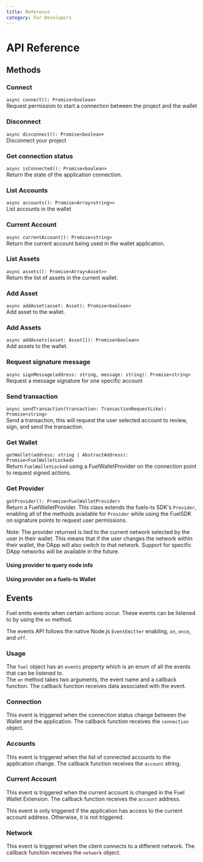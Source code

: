 ```yaml
---
title: Reference
category: For Developers
---
```


# API Reference

## Methods

### Connect

`async connect(): Promise<boolean>`<br />
Request permission to start a connection between the project and the wallet

<CodeImport file="../../../sdk/src/Fuel.test.ts" testCase="connect" />

### Disconnect

`async disconnect(): Promise<boolean>`<br />
Disconnect your project

<CodeImport file="../../../sdk/src/Fuel.test.ts" testCase="disconnect" />

### Get connection status

`async isConnected(): Promise<boolean>`<br />
Return the state of the application connection.

<CodeImport file="../../../sdk/src/Fuel.test.ts" testCase="isConnected" />

### List Accounts

`async accounts(): Promise<Array<string>>`<br />
List accounts in the wallet

<CodeImport file="../../../sdk/src/Fuel.test.ts" testCase="accounts" />

### Current Account

`async currentAccount(): Promise<string>`<br />
Return the current account being used in the wallet application.

<CodeImport file="../../../sdk/src/Fuel.test.ts" testCase="currentAccount" />

### List Assets

`async assets(): Promise<Array<Asset>>`<br />
Return the list of assets in the current wallet.

<CodeImport file="../../../sdk/src/Fuel.test.ts" testCase="assets" />

### Add Asset

`async addAsset(asset: Asset): Promise<boolean>`<br />
Add asset to the wallet.

<CodeImport file="../../../sdk/src/Fuel.test.ts" testCase="addAsset" />

### Add Assets

`async addAssets(asset: Asset[]): Promise<boolean>`<br />
Add assets to the wallet.

<CodeImport file="../../../sdk/src/Fuel.test.ts" testCase="addAssets" />

### Request signature message

`async signMessage(address: string, message: string): Promise<string>`<br />
Request a message signature for one specific account

<CodeImport file="../../../sdk/src/Fuel.test.ts" testCase="signMessage" />

### Send transaction

`async sendTransaction(transaction: TransactionRequestLike): Promise<string>`<br />
Send a transaction, this will request the user selected account to review,
sign, and send the transaction.

<CodeImport file="../../../sdk/src/Fuel.test.ts" testCase="sendTransaction" />

### Get Wallet

`getWallet(address: string | AbstractAddress): Promise<FuelWalletLocked>`<br />
Return `FuelWalletLocked` using a FuelWalletProvider on the connection point to request signed actions.

<CodeImport file="../../../sdk/src/Fuel.test.ts" testCase="getWallet" />

### Get Provider

`getProvider(): Promise<FuelWalletProvider>`<br />
Return a FuelWalletProvider. This class extends the fuels-ts SDK's `Provider`,
enabling all of the methods available for `Provider` while using the FuelSDK on signature points to request user permissions.

Note: The provider returned is tied to the current network selected by the user in their wallet. This means that if the user changes the network within their wallet,
the DApp will also switch to that network. Support for specific DApp networks will be available in the future.

#### Using provider to query node info

<CodeImport file="../../../sdk/src/Fuel.test.ts" testCase="getProvider" />

#### Using provider on a fuels-ts Wallet

<CodeImport
  file="../../../sdk/src/Fuel.test.ts"
  testCase="User getProvider on fuels-ts Wallet"
/>

## Events

Fuel emits events when certain actions occur. These events can be listened to by using the `on` method.

The events API follows the native Node.js `EventEmitter` enabling, `on`, `once`, and `off`.

### Usage

The `fuel` object has an `events` property which is an enum of all the events that can be listened to. <br />
The `on` method takes two arguments, the event name and a callback function. The callback function receives data associated with the event.

### Connection

This event is triggered when the connection status change between the Wallet and the application. The callback function receives the `connection` object.

<CodeImport
  file="../../src/hooks/useIsConnected.tsx"
  lineStart="9"
  lineEnd="23"
/>

### Accounts

This event is triggered when the list of connected accounts to the application change. The callback function receives the `account` string.

<CodeImport
  file="../../examples/events/Accounts.tsx"
  lineStart="23"
  lineEnd="33"
/>

### Current Account

This event is triggered when the current account is changed in the Fuel Wallet Extension. The callback function receives the `account` address.

This event is only triggered if the application has access to the current account address. Otherwise, it is not triggered.

<CodeImport
  file="../../examples/events/CurrentAccount.tsx"
  lineStart="23"
  lineEnd="35"
/>

### Network

This event is triggered when the client connects to a different network. The callback function receives the `network` object.

<CodeImport
  file="../../examples/events/Network.tsx"
  lineStart="27"
  lineEnd="38"
/>
